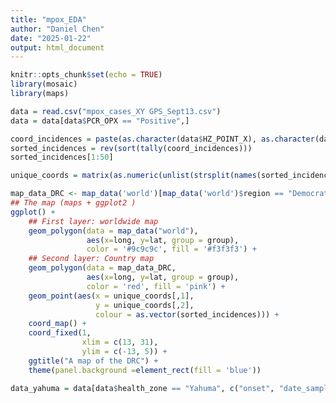 ```yaml
---
title: "mpox_EDA"
author: "Daniel Chen"
date: "2025-01-22"
output: html_document
---
```


```r
knitr::opts_chunk$set(echo = TRUE)
library(mosaic)
library(maps)
```

```r
data = read.csv("mpox_cases_XY GPS_Sept13.csv")
data = data[data$PCR_OPX == "Positive",]
```

```r
coord_incidences = paste(as.character(data$HZ_POINT_X), as.character(data$HZ_POINT_Y))
sorted_incidences = rev(sort(tally(coord_incidences)))
sorted_incidences[1:50]
```
```r
unique_coords = matrix(as.numeric(unlist(strsplit(names(sorted_incidences), split = " "))), ncol = 2, byrow = T)
```


```r
map_data_DRC <- map_data('world')[map_data('world')$region == "Democratic Republic of the Congo",]
## The map (maps + ggplot2 )
ggplot() +
    ## First layer: worldwide map
    geom_polygon(data = map_data("world"),
                 aes(x=long, y=lat, group = group),
                 color = '#9c9c9c', fill = '#f3f3f3') +
    ## Second layer: Country map
    geom_polygon(data = map_data_DRC,
                 aes(x=long, y=lat, group = group),
                 color = 'red', fill = 'pink') +
    geom_point(aes(x = unique_coords[,1], 
                   y = unique_coords[,2],
                   colour = as.vector(sorted_incidences))) +
    coord_map() +
    coord_fixed(1,
                xlim = c(13, 31),
                ylim = c(-13, 5)) +
    ggtitle("A map of the DRC") +
    theme(panel.background =element_rect(fill = 'blue'))
```
```r
data_yahuma = data[data$health_zone == "Yahuma", c("onset", "date_sampling", "HZ_POINT_X", "HZ_POINT_Y")]
```

